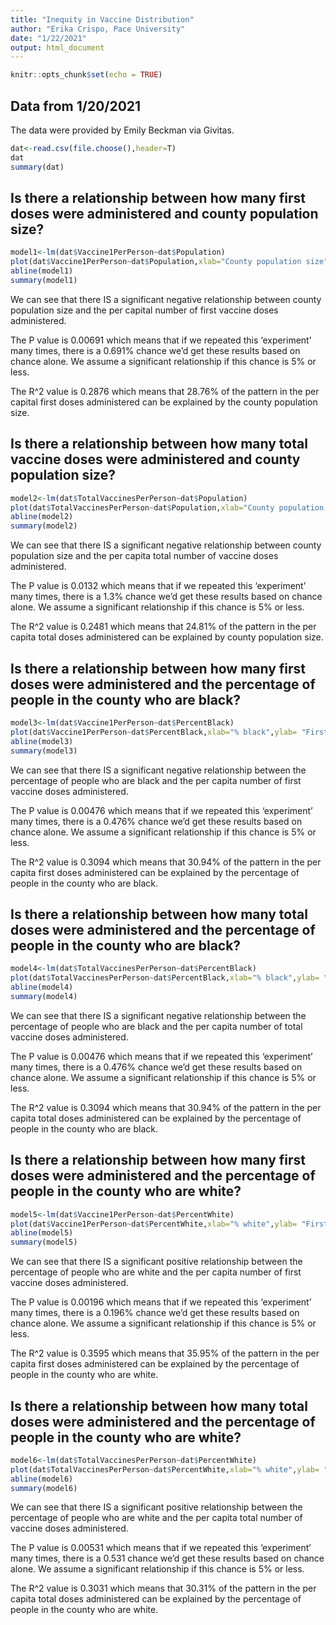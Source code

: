 ```yaml
---
title: "Inequity in Vaccine Distribution"
author: "Erika Crispo, Pace University"
date: "1/22/2021"
output: html_document
---
```


```r
knitr::opts_chunk$set(echo = TRUE)
```

## Data from 1/20/2021

The data were provided by Emily Beckman via Givitas. 

```r
dat<-read.csv(file.choose(),header=T)
dat
summary(dat)
```

## Is there a relationship between how many first doses were administered and  county population size?

```r
model1<-lm(dat$Vaccine1PerPerson~dat$Population)
plot(dat$Vaccine1PerPerson~dat$Population,xlab="County population size",ylab= "First doses per capita")
abline(model1)
summary(model1)
```

We can see that there IS a significant negative relationship between county population size and the per capital number of first vaccine doses administered.

The P value is 0.00691 which means that if we repeated this 'experiment' many times, there is a 0.691% chance we'd get these results based on chance alone. We assume a significant relationship if this chance is 5% or less.

The R^2 value is 0.2876 which means that 28.76% of the pattern in the per capital first doses administered can be explained by the county population size.

## Is there a relationship between how many total vaccine doses were administered and county population size?

```r
model2<-lm(dat$TotalVaccinesPerPerson~dat$Population)
plot(dat$TotalVaccinesPerPerson~dat$Population,xlab="County population size",ylab= "Total doses per capita")
abline(model2)
summary(model2)
```
We can see that there IS a significant negative relationship between county population size and the per capita total number of vaccine doses administered.

The P value is 0.0132 which means that if we repeated this 'experiment' many times, there is a 1.3% chance we'd get these results based on chance alone. We assume a significant relationship if this chance is 5% or less.

The R^2 value is 0.2481 which means that 24.81% of the pattern in the per capita total doses administered can be explained by county population size.

## Is there a relationship between how many first doses were administered and the percentage of people in the county who are black?

```r
model3<-lm(dat$Vaccine1PerPerson~dat$PercentBlack)
plot(dat$Vaccine1PerPerson~dat$PercentBlack,xlab="% black",ylab= "First doses per capita")
abline(model3)
summary(model3)
```

We can see that there IS a significant negative relationship between the percentage of people who are black and the per capita number of first vaccine doses administered.

The P value is 0.00476 which means that if we repeated this 'experiment' many times, there is a 0.476% chance we'd get these results based on chance alone. We assume a significant relationship if this chance is 5% or less.

The R^2 value is 0.3094 which means that 30.94% of the pattern in the per capita first doses administered can be explained by the percentage of people in the county who are black.

## Is there a relationship between how many total doses were administered and the percentage of people in the county who are black?

```r
model4<-lm(dat$TotalVaccinesPerPerson~dat$PercentBlack)
plot(dat$TotalVaccinesPerPerson~dat$PercentBlack,xlab="% black",ylab= "Total doses per capita")
abline(model4)
summary(model4)
```

We can see that there IS a significant negative relationship between the percentage of people who are black and the per capita number of total vaccine doses administered.

The P value is 0.00476 which means that if we repeated this 'experiment' many times, there is a 0.476% chance we'd get these results based on chance alone. We assume a significant relationship if this chance is 5% or less.

The R^2 value is 0.3094 which means that 30.94% of the pattern in the per capita total doses administered can be explained by the percentage of people in the county who are black.

## Is there a relationship between how many first doses were administered and the percentage of people in the county who are white?

```r
model5<-lm(dat$Vaccine1PerPerson~dat$PercentWhite)
plot(dat$Vaccine1PerPerson~dat$PercentWhite,xlab="% white",ylab= "First doses per capita")
abline(model5)
summary(model5)
```

We can see that there IS a significant positive relationship between the percentage of people who are white and the per capita number of first vaccine doses administered.

The P value is 0.00196 which means that if we repeated this 'experiment' many times, there is a 0.196% chance we'd get these results based on chance alone. We assume a significant relationship if this chance is 5% or less.

The R^2 value is 0.3595 which means that 35.95% of the pattern in the per capita first doses administered can be explained by the percentage of people in the county who are white.

## Is there a relationship between how many total doses were administered and the percentage of people in the county who are white?

```r
model6<-lm(dat$TotalVaccinesPerPerson~dat$PercentWhite)
plot(dat$TotalVaccinesPerPerson~dat$PercentWhite,xlab="% white",ylab= "Total doses per capita")
abline(model6)
summary(model6)
```

We can see that there IS a significant positive relationship between the percentage of people who are white and the per capita total number of vaccine doses administered.

The P value is 0.00531 which means that if we repeated this 'experiment' many times, there is a 0.531 chance we'd get these results based on chance alone. We assume a significant relationship if this chance is 5% or less.

The R^2 value is 0.3031 which means that 30.31% of the pattern in the per capita total doses administered can be explained by the percentage of people in the county who are white.